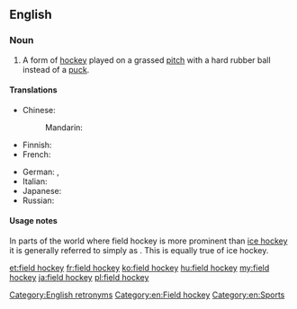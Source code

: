 ==English==
{{wikipedia}}

===Noun===
{{en-noun|head=[[field]] [[hockey]]|-}}

# A form of [[hockey]] played on a grassed [[pitch]] with a hard rubber ball instead of a [[puck]].

====Translations====
{{trans-top|form of hockey}}
* Chinese:
*: Mandarin: {{t|cmn|曲棍球|tr=qūgùnqiú|sc=Hani}}
* Finnish: {{t-|fi|maahockey}}
* French: {{t-|fr|hockey sur gazon|m}}
{{trans-mid}}
* German: {{t+|de|Hockey|n}}, {{t-|de|Feldhockey|n}}
* Italian: {{t-|it|hockey su prato|m}}
* Japanese: {{t-|ja|フィールドホッケー|tr=fīrudohokkē|sc=Jpan}}
* Russian: {{t-|ru|хоккей на траве|m|tr=xokkéj na travé}}
{{trans-bottom}}

====Usage notes====
In parts of the world where field hockey is more prominent than [[ice hockey]] it is generally referred to simply as {{term|hockey}}. This is equally true of ice hockey.

[[Category:English retronyms]]
[[Category:en:Field hockey]]
[[Category:en:Sports]]

[[et:field hockey]]
[[fr:field hockey]]
[[ko:field hockey]]
[[hu:field hockey]]
[[my:field hockey]]
[[ja:field hockey]]
[[pl:field hockey]]